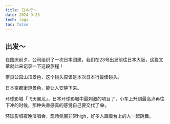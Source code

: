 ```yaml
---
title: 日本行～
date: 2024-9-23
tech: logs
toc: false
---
```


## 出发～
在国庆前夕，公司组织了一次日本团建，我们在23号出发前往日本大阪，这篇文章就此来记录一下这段旅程！

<VideoPlayer
  id='nara'
  url='https://razzh-blog.oss-cn-hangzhou.aliyuncs.com/japan-travel/nara/4d98e7c242ca9d5c5b612ac4788ddb71.m3u8'
  poster='https://razzh-blog.oss-cn-hangzhou.aliyuncs.com/japan-travel/nara/videoframe_3768_nara.png'
/>
奈良公园山顶景色，这个镜头应该是本次日本行最佳镜头。

<VideoPlayer
  id='jingdou'
  url='https://razzh-blog.oss-cn-hangzhou.aliyuncs.com/videos/jingdu/9b235b6fa5b5fec6addddf362b319a36.m3u8'
  poster='https://razzh-blog.oss-cn-hangzhou.aliyuncs.com/videos/jingdu/videoframe_0.png'
/>

日本京都街道景色，能让人安静下来。

<VideoPlayer
  id='sing'
  url='https://razzh-blog.oss-cn-hangzhou.aliyuncs.com/japan-travel/universal-studios/d1caabd5d0e866216267d27431cc2fb2/d1caabd5d0e866216267d27431cc2fb2.m3u8'
  poster='https://razzh-blog.oss-cn-hangzhou.aliyuncs.com/japan-travel/universal-studios/d1caabd5d0e866216267d27431cc2fb2/videoframe_0%20guoshanche.png'
/>
环球影城「飞天翼龙」，日本环球影城中最刺激的项目了，小车上升到最高点再往下冲的时候，那种失重感真的感觉自己要交代了😂。

<VideoPlayer
  id='guoshanche'
  url='https://razzh-blog.oss-cn-hangzhou.aliyuncs.com/japan-travel/universal-studios/581a6adedd7af4934c70cfdcf66b4bc7/581a6adedd7af4934c70cfdcf66b4bc7.m3u8'
  poster='https://razzh-blog.oss-cn-hangzhou.aliyuncs.com/japan-travel/universal-studios/581a6adedd7af4934c70cfdcf66b4bc7/videoframe_0%20sing.png'
/>
环球影城夜晚演唱会，现场氛围非常high，好多人跟着台上的人一起跳舞。
